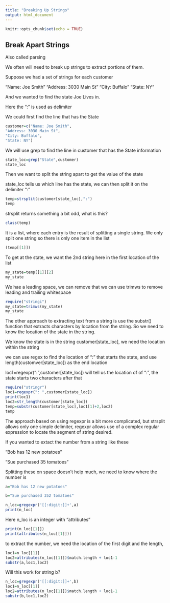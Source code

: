 ---
title: "Breaking Up Strings"
output: html_document
---

```{r setup, include=FALSE}
knitr::opts_chunk$set(echo = TRUE)
```

## Break Apart Strings

Also called parsing

We often will need to break up strings to extract portions of them.

Suppose we had a set of strings for each customer

"Name: Joe Smith"
"Address: 3030 Main St"
"City: Buffalo"
"State: NY"

And we wanted to find the state Joe Lives in.

Here the ":" is used as delimiter

We could first find the line that has the State

```{r}
customer=c("Name: Joe Smith",
"Address: 3030 Main St",
"City: Buffalo",
"State: NY")
```

We will use grep to find the line in customer that has the State information

```{r}
state_loc=grep("State",customer)
state_loc
```
Then we want to split the string apart to get the value of the state

state_loc tells us which line has the state, we can then split it on the delimiter ":"

```{r}
temp=strsplit(customer[state_loc],":")
temp
```
strsplit returns something a bit odd, what is this?

```{r}
class(temp)
```
It is a list,  where each entry is the result of splitting a single string.  We only split one string so there is only one item in the list


```{r}
(temp[[1]])
```
To get at the state, we want the 2nd string here in the first location of the list

```{r}
my_state=temp[[1]][2]
my_state
```
We hae a leading space, we can remove that we can use trimws to remove leading and trailing whitespace

```{r}
require("stringi")
my_state=trimws(my_state)
my_state
```
The other approach to extracting text from a string is use the substr() function that extracts characters by location from the string.  So we need to know the location of the state in the string.

We know the state is in the string customer[state_loc], we need the location within the string

we can use regex to find the location of ": " that starts the state, and use length(customver[state_loc]) as the end location

loc1=regexpr(": ",customer[state_loc]) will tell us the location of of ": ",  the state starts two characters after that

```{r}
require("stringr")
loc1=regexpr(": ",customer[state_loc])
print(loc1)
loc2=str_length(customer[state_loc])
temp=substr(customer[state_loc],loc1[1]+2,loc2)
temp
```
The approach based on using regexpr is a bit more complicated, but strsplit
allows only one simple delimiter,  regexpr allows use of a complex regular expression to
locate the segment of string desired.

If you wanted to extact the number from a string like these

"Bob has 12 new potatoes"

"Sue purchased 35 tomatoes"

Splitting these on space doesn't help much, we need to know where the number is

```{r}

a="Bob has 12 new potatoes"

b="Sue purchased 352 tomatoes"

n_loc=gregexpr('[[:digit:]]+',a)
print(n_loc)

```
Here n_loc is an integer with "attributes"

```{r}
print(n_loc[[1]])
print(attributes(n_loc[[1]]))
```

to extract the number, we need the location of the first digit and the length, 

```{r}

loc1=n_loc[[1]]
loc2=attributes(n_loc[[1]])$match.length + loc1-1
substr(a,loc1,loc2)

```
Will this work for string b?

```{r}
n_loc=gregexpr('[[:digit:]]+',b)
loc1=n_loc[[1]]
loc2=attributes(n_loc[[1]])$match.length + loc1-1
substr(b,loc1,loc2)

```